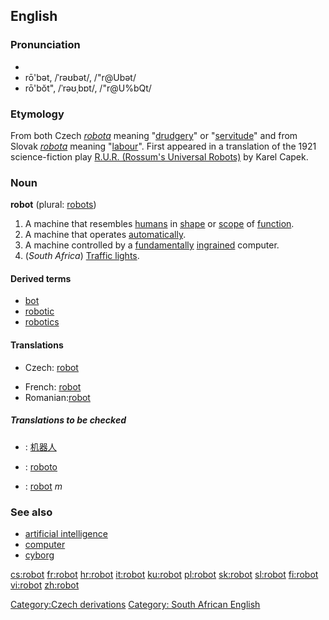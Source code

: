 ==English==

===Pronunciation===
* {{IPA|/ɹəʊbɒt/}}
*rō'bət, /ˈrəʊbət/, /"r@Ubət/<!-- standard UK or just RP? -->
*rō'bŏt", /ˈrəʊˌbɒt/, /"r@U%bQt/<!-- Aus & US, others? -->

===Etymology===

From both Czech ''[[robota]]'' meaning "[[drudgery]]" or "[[servitude]]" and from Slovak ''[[robota]]'' meaning "[[labour]]".  First appeared in a translation of the 1921 science-fiction play [[W:R.U.R. (Rossum's Universal Robots)|R.U.R. (Rossum's Universal Robots)]] by Karel Capek.

===Noun===
{{wikipedia}}
'''robot''' (plural: [[robots]])

# A machine that resembles [[human]]s in [[shape]] or [[scope]] of [[function]].
# A machine that operates [[automatically]].
# A machine controlled by a [[fundamentally]] [[ingrained]] computer.
# (''South Africa'') [[traffic light|Traffic lights]].

====Derived terms====
* [[bot]]
* [[robotic]]
* [[robotics]]

====Translations====
{{top}}
*Czech: [[robot#Czech|robot]] {{m}}
{{mid}}
*French: [[robot]] {{m}}
*Romanian:[[robot]] {{m}}
{{bottom}}

=====Translations to be checked=====
{{checktrans}}
*{{ttbc|Chinese}}: [[机器人]]
*{{ttbc|Esperanto}}: [[roboto]]
*{{ttbc|Polish}}: [[robot]] ''m''

===See also===
* [[artificial intelligence]]
* [[computer]]
* [[cyborg]]

[[Category:Czech derivations]][[Category: South African English]]

[[cs:robot]]
[[fr:robot]]
[[hr:robot]]
[[it:robot]]
[[ku:robot]]
[[pl:robot]]
[[sk:robot]]
[[sl:robot]]
[[fi:robot]]
[[vi:robot]]
[[zh:robot]]